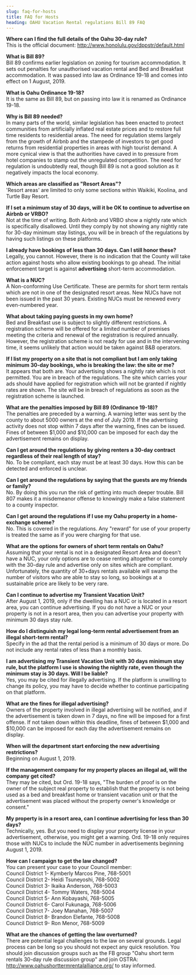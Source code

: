 ```yaml
---
slug: faq-for-hosts
title: FAQ for Hosts
heading: OAHU Vacation Rental regulations Bill 89 FAQ
---
```


**Where can I find the full details of the Oahu 30-day rule?**  
This is the official document: http://www.honolulu.gov/dppstr/default.html

**What is Bill 89?**  
Bill 89 confirms earlier legislation on zoning for tourism accommodation. It sets out penalties for unauthorised vacation rental and Bed and Breakfast accommodation. It was passed into law as Ordinance 19-18 and comes into effect on 1 August, 2019.

**What is Oahu Ordinance 19-18?**  
It is the same as Bill 89, but on passing into law it is renamed as Ordinance 19-18.

**Why is Bill 89 needed?**  
In many parts of the world, similar legislation has been enacted to protect communities from artificially inflated real estate prices and to restore full time residents to residential areas. The need for regulation stems largely from the growth of Airbnb and the stampede of investors to get good returns from residential properties in areas with high tourist demand. A more cynical view is that the authorities have caved in to pressure from hotel companies to stamp out the unregulated competition. The need for regulation is undoubtedly real, though Bill 89 is not a good solution as it negatively impacts the local economy.

**Which areas are classified as "Resort Areas"?**  
'Resort areas' are limited to only some sections within Waikiki, Koolina, and Turtle Bay Resort.

**If I set a minimum stay of 30 days, will it be OK to continue to advertise on Airbnb or VRBO?**  
Not at the time of writing. Both Airbnb and VRBO show a nightly rate which is specifically disallowed. Until they comply by not showing any nightly rate for 30-day minimum stay listings, you will be in breach of the regulations by having such listings on these platforms.

**I already have bookings of less than 30 days. Can I still honor these?**  
Legally, you cannot. However, there is no indication that the County will take action against hosts who allow existing bookings to go ahead. The initial enforcement target is against <b>advertising</b> short-term accommodation.

**What is a NUC?**  
A Non-conforming Use Certificate. These are permits for short term rentals which are not in one of the designated resort areas. New NUCs have not been issued in the past 30 years. Existing NUCs must be renewed every even-numbered year.

**What about taking paying guests in my own home?**  
Bed and Breakfast use is subject to slightly different restrictions. A registration scheme will be offered for a limited number of premises meeting the criteria and renewal of the registration is required annually. However, the registration scheme is not ready for use and in the intervening time, it seems unlikely that action would be taken against B&B operators.

**If I list my property on a site that is not compliant but I am only taking minimum 30-day bookings, who is breaking the law: the site or me?**  
It appears that both are. Your advertising shows a nightly rate which is not permitted. You are in breach of the regulations. The site which carries your ads should have applied for registration which will not be granted if nightly rates are shown. The site will be in breach of regulations as soon as the registration scheme is launched.

**What are the penalties imposed by Bill 89 (Ordinance 19-18)?**  
The penalties are preceded by a warning. A warning letter was sent by the county to about 5000 owners at the end of July 2019. If the advertising activity does not stop within 7 days after the warning, fines can be issued. Fines of between $1,000 and $10,000 can be imposed for each day the advertisement remains on display.

**Can I get around the regulations by giving renters a 30-day contract regardless of their real length of stay?**  
No. To be compliant, each stay must be at least 30 days. How this can be detected and enforced is unclear.

**Can I get around the regulations by saying that the guests are my friends or family?**  
No. By doing this you run the risk of getting into much deeper trouble. Bill 807 makes it a misdemeanor offense to knowingly make a false statement to a county inspector.

**Can I get around the regulations if I use my Oahu property in a home-exchange scheme?**  
No. This is covered in the regulations. Any "reward" for use of your property is treated the same as if you were charging for that use.

**What are the options for owners of short term rentals on Oahu?**  
Assuming that your rental is not in a designated Resort Area and doesn't have a NUC, your only options are to cease renting altogether or to comply with the 30-day rule and advertise only on sites which are compliant. Unfortunately, the quantity of 30+days rentals available will swamp the number of visitors who are able to stay so long, so bookings at a sustainable price are likely to be very rare.

**Can I continue to advertise my Transient Vacation Unit?**  
After August 1, 2019, only if the dwelling has a NUC or is located in a resort area, you can continue advertising. If you do not have a NUC or your property is not in a resort area, then you can advertise your property with minimum 30 days stay rule. 

**How do I distinguish my legal long-term rental advertisement from an illegal short-term rental?**  
Specify in the ad that the rental period is a minimum of 30 days or more. Do not include any rental rates of less than a monthly basis.

**I am advertising my Transient Vacation Unit with 30 days minimum stay rule, but the platform I use is showing the nightly rate, even though the minimum stay is 30 days. Will I be liable?**  
Yes, you may be cited for illegally advertising. If the platform is unwilling to change its policy, you may have to decide whether to continue participating on that platform.

**What are the fines for illegal advertising?**  
Owners of the property involved in illegal advertising will be notified, and if the advertisement is taken down in 7 days, no fine will be imposed for a first offense. If not taken down within this deadline, fines of between $1,000 and $10,000 can be imposed for each day the advertisement remains on display. 

**When will the department start enforcing the new advertising restrictions?**  
Beginning on August 1, 2019. 

**If the management company for my property places an illegal ad, will the company get cited?**  
They may be cited, but Ord. 19-18 says, "The burden of proof is on the owner of the subject real property to establish that the property is not being used as a bed and breakfast home or transient vacation unit or that the advertisement was placed without the property owner's knowledge or consent." 

**My property is in a resort area, can I continue advertising for less than 30 days?**  
Technically, yes. But you need to display your property license in your advertisement, otherwise, you might get a warning. Ord. 19-18 only requires those with NUCs to include the NUC number in advertisements beginning August 1, 2019. 

**How can I campaign to get the law changed?**  
You can present your case to your Council member:  
Council District 1- Kymberly Marcos Pine, 768-5001  
Council District 2- Heidi Tsuneyoshi, 768-5002  
Council District 3- Ikaika Anderson, 768-5003  
Council District 4- Tommy Waters, 768-5004  
Council District 5- Ann Kobayashi, 768-5005  
Council District 6- Carol Fukunaga, 768-5006  
Council District 7- Joey Manahan, 768-5007  
Council District 8- Brandon Elefante, 768-5008  
Council District 9- Ron Menor, 768-5009  

**What are the chances of getting the law overturned?**  
There are potential legal challenges to the law on several grounds. 
Legal process can be long so you should not expect any quick resolution. You should join discussion groups such as the FB group "Oahu short term rentals 30-day rule discussion group" and join OSTRA: <a href="http://www.oahushorttermrentalalliance.org/" target="_blank">http://www.oahushorttermrentalalliance.org/</a> to stay informed.
